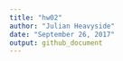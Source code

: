 ```yaml
---
title: "hw02"
author: "Julian Heavyside"
date: "September 26, 2017"
output: github_document
---
```

